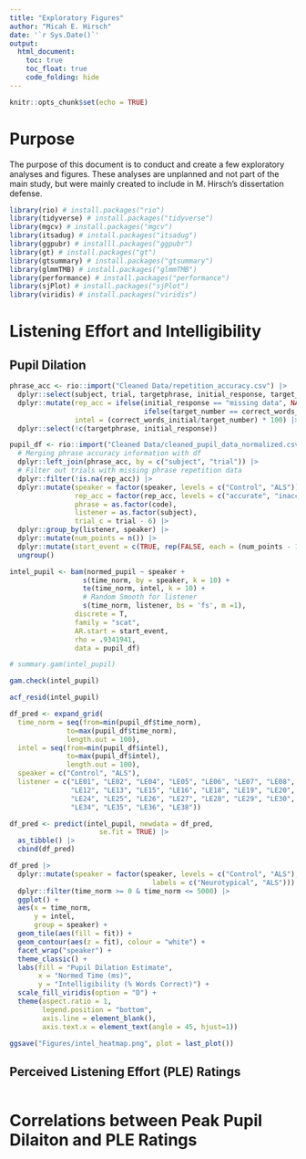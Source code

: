 ```yaml
---
title: "Exploratory Figures"
author: "Micah E. Hirsch"
date: '`r Sys.Date()`'
output:  
  html_document:
    toc: true
    toc_float: true
    code_folding: hide
---
```


```r
knitr::opts_chunk$set(echo = TRUE)
```

# Purpose

The purpose of this document is to conduct and create a few exploratory analyses and figures. These analyses are unplanned and not part of the main study, but were mainly created to include in M. Hirsch's dissertation defense.

```r

library(rio) # install.packages("rio")
library(tidyverse) # install.packages("tidyverse")
library(mgcv) # install.packages("mgcv")
library(itsadug) # install.packages("itsadug")
library(ggpubr) # installl.packages("ggpubr")
library(gt) # install.packages("gt")
library(gtsummary) # install.packages("gtsummary")
library(glmmTMB) # install.packages("glmmTMB")
library(performance) # install.packages("performance")
library(sjPlot) # install.packages("sjPlot")
library(viridis) # install.packages("viridis")

```


# Listening Effort and Intelligibility

## Pupil Dilation


```r

phrase_acc <- rio::import("Cleaned Data/repetition_accuracy.csv") |>
  dplyr::select(subject, trial, targetphrase, initial_response, target_number, correct_words_initial, rep_acc) |>
  dplyr::mutate(rep_acc = ifelse(initial_response == "missing data", NA, 
                                 ifelse(target_number == correct_words_initial, "accurate", "inaccurate")),
                intel = (correct_words_initial/target_number) * 100) |>
  dplyr::select(!c(targetphrase, initial_response))

pupil_df <- rio::import("Cleaned Data/cleaned_pupil_data_normalized.csv") |>
  # Merging phrase accuracy information with df
  dplyr::left_join(phrase_acc, by = c("subject", "trial")) |>
  # Filter out trials with missing phrase repetition data 
  dplyr::filter(!is.na(rep_acc)) |>
  dplyr::mutate(speaker = factor(speaker, levels = c("Control", "ALS")),
                rep_acc = factor(rep_acc, levels = c("accurate", "inaccurate")),
                phrase = as.factor(code),
                listener = as.factor(subject),
                trial_c = trial - 6) |>
  dplyr::group_by(listener, speaker) |>
  dplyr::mutate(num_points = n()) |>
  dplyr::mutate(start_event = c(TRUE, rep(FALSE, each = (num_points - 1)))) |>
  ungroup()

```

```r

intel_pupil <- bam(normed_pupil ~ speaker +
                  s(time_norm, by = speaker, k = 10) +
                  te(time_norm, intel, k = 10) +
                  # Random Smooth for listener
                  s(time_norm, listener, bs = 'fs', m =1),
                discrete = T,
                family = "scat",
                AR.start = start_event,
                rho = .9341941,
                data = pupil_df)

# summary.gam(intel_pupil)

gam.check(intel_pupil)

acf_resid(intel_pupil)

```

```r

df_pred <- expand_grid(
  time_norm = seq(from=min(pupil_df$time_norm), 
              to=max(pupil_df$time_norm), 
              length.out = 100),
  intel = seq(from=min(pupil_df$intel), 
              to=max(pupil_df$intel), 
              length.out = 100),
  speaker = c("Control", "ALS"),
  listener = c("LE01", "LE02", "LE04", "LE05", "LE06", "LE07", "LE08", "LE09", "LE10", "LE11",
               "LE12", "LE13", "LE15", "LE16", "LE18", "LE19", "LE20", "LE21", "LE22", "LE23",
               "LE24", "LE25", "LE26", "LE27", "LE28", "LE29", "LE30", "LE31", "LE32", "LE33", 
               "LE34", "LE35", "LE36", "LE38"))

df_pred <- predict(intel_pupil, newdata = df_pred, 
                      se.fit = TRUE) |> 
  as_tibble() |>
  cbind(df_pred)

df_pred |>
  dplyr::mutate(speaker = factor(speaker, levels = c("Control", "ALS"),
                                   labels = c("Neurotypical", "ALS"))) |>
  dplyr::filter(time_norm >= 0 & time_norm <= 5000) |>
  ggplot() +
  aes(x = time_norm,
      y = intel,
      group = speaker) +
  geom_tile(aes(fill = fit)) +
  geom_contour(aes(z = fit), colour = "white") +
  facet_wrap("speaker") +
  theme_classic() +
  labs(fill = "Pupil Dilation Estimate",
       x = "Normed Time (ms)",
       y = "Intelligibility (% Words Correct)") +
  scale_fill_viridis(option = "D") +
  theme(aspect.ratio = 1,
        legend.position = "bottom",
        axis.line = element_blank(),
        axis.text.x = element_text(angle = 45, hjust=1))

ggsave("Figures/intel_heatmap.png", plot = last_plot())

```


## Perceived Listening Effort (PLE) Ratings

```r



```


# Correlations between Peak Pupil Dilaiton and PLE Ratings

```r



```

